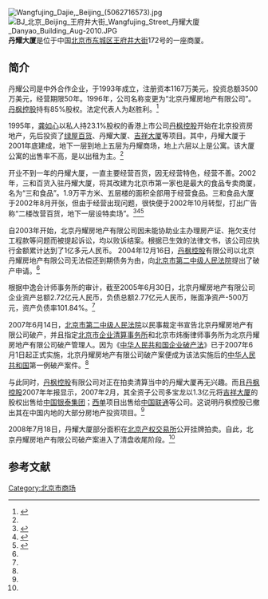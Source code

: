 {{Coord|39.9126155|116.412104|type:landmark_region:CN-11_source:GoogleMaps|display=title}}
[[File:Wangfujing_Dajie,_Beijing_(5062716573).jpg|thumb]]
[[File:BJ_北京_Beijing_王府井大街_Wangfujing_Street_丹耀大廈_Danyao_Building_Aug-2010.JPG|thumb]]
'''丹耀大厦'''是位于中国[[北京市|北京市]][[东城区_(北京市)|东城区]][[王府井大街|王府井大街]]172号的一座商厦。

==简介==
丹耀公司是中外合作企业，于1993年成立，注册资本1167万美元，投资总额3500万美元，经营期限50年。1996年，公司名称变更为“北京丹耀房地产有限公司”。[[丹枫控股|丹枫控股]]持有85%股权。法定代表人为赵胜利。<ref name=dyds>{{Cite web |url=http://house.china.com.cn/bookview_8814.htm |title=北京丹耀大厦近日“挥泪”清盘，地产中国网，2008-7-4 |accessdate=2013-04-21 |archive-date=2013-06-28 |archive-url=https://archive.is/20130628082448/http://house.china.com.cn/bookview_8814.htm |dead-url=yes }}</ref>

1995年，[[龚如心|龚如心]]以私人持23.1%股权的香港上市公司[[丹枫控股|丹枫控股]]开始在北京投资房地产，先后投资了[[北京王府井银泰in88|绿屋百货]]、丹耀大厦、[[北京王府井银泰in88|吉祥大厦]]等项目。其中，丹耀大厦于2001年底建成，地下一层到地上五层为丹耀商场，地上六层以上是公寓。该大厦公寓的出售率不高，是以出租为主。<ref name=dyds/>

开业不到一年的丹耀大厦，一直主要经营百货，因无经营特色，经营不善。2002年，三和百货入驻丹耀大厦，将其改建为北京市第一家也是最大的食品专卖商厦，名为“三和食品”。1.9万平方米、五层楼的面积全部用于经营食品。三和食品大厦于2002年8月开张，但由于经营出现问题，很快便于2002年10月转型，打出广告称“二楼改营百货，地下一层设特卖场”。<ref>{{Cite web |url=http://beijing.qianlong.com/3925/2002-4-10/118@195858.htm |title=北京最大的食品商场将落户王府井，千龙网，2002-4-10 |accessdate=2013-04-21 |archive-date=2013-06-30 |archive-url=https://archive.is/20130630052800/http://beijing.qianlong.com/3925/2002-4-10/118@195858.htm |dead-url=no }}</ref><ref>{{Cite web |url=http://www.people.com.cn/GB/paper1787/5960/596981.html |title=王府井将现超级食品商场，人民网，2002年04月12日 |accessdate=2013年4月21日 |archive-date=2016年3月4日 |archive-url=https://web.archive.org/web/20160304112322/http://www.people.com.cn/GB/paper1787/5960/596981.html |dead-url=no }}</ref><ref>{{Cite web |url=http://business.sohu.com/88/18/article203791888.shtml |title=北京三和食品被迫改行，搜狐，2002年10月21日 |accessdate=2013年4月21日 |archive-date=2019年7月16日 |archive-url=https://web.archive.org/web/20190716182617/http://business.sohu.com/88/18/article203791888.shtml |dead-url=no }}</ref>

自2003年开始，北京丹耀房地产有限公司因未能协助业主办理房产证、拖欠支付工程款等问题而被提起诉讼，均以败诉结案。根据已生效的法律文书，该公司应执行金额累计达到了1亿多元人民币。 2004年12月16日，[[丹枫控股|丹枫控股]]有限公司以北京丹耀房地产有限公司无法偿还到期债务为由，向[[北京市第二中级人民法院|北京市第二中级人民法院]]提出了破产申请。<ref name=dyds/>

根据中逸会计师事务所的审计，截至2005年6月30日，北京丹耀房地产有限公司企业资产总额2.72亿元人民币，负债总额2.77亿元人民币，账面净资产-500万元，资产负债率101.84%。<ref name=dyds/>

2007年6月14日，[[北京市第二中级人民法院|北京市第二中级人民法院]]以民事裁定书宣告北京丹耀房地产有限公司破产，并且指定[[北京市企业清算事务所|北京市企业清算事务所]]和北京市炜衡律师事务所为北京丹耀房地产有限公司破产管理人。因为《[[中华人民共和国企业破产法|中华人民共和国企业破产法]]》已于2007年6月1日起正式实施，北京丹耀房地产有限公司破产案便成为该法实施后的[[中华人民共和国|中华人民共和国]]第一例破产案件。<ref name=dyds/>

与此同时，[[丹枫控股|丹枫控股]]有限公司对正在拍卖清算当中的丹耀大厦再无兴趣。而且[[丹枫控股|丹枫控股]]2007年年报显示，2007年2月，其全资子公司多宝龙以1.3亿元将[[北京王府井银泰in88|吉祥大厦]]的股权出售给[[中国银泰集团|中国银泰集团]]；[[西单|西单]]项目出售给[[中国联通|中国联通]]等公司。这说明丹枫控股已撤出其在中国内地的大部分房地产投资项目。<ref name=dyds/>

2008年7月18日，丹耀大厦部分面积在[[北京产权交易所|北京产权交易所]]公开挂牌拍卖。自此，北京丹耀房地产有限公司破产案进入了清盘收尾阶段。<ref name=dyds/>

==参考文献==
{{Commonscat|Danyao Building}}
{{reflist}}

[[Category:北京市商场|Category:北京市商场]]